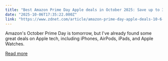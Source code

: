 ```yaml
---
title: "Best Amazon Prime Day Apple deals in October 2025: Save up to 32% on MacBook, AirPods, and more"
date: "2025-10-06T17:35:22.000Z"
link: "https://www.zdnet.com/article/amazon-prime-day-apple-deals-10-6-2025/"
---
```


Amazon's October Prime Day is tomorrow, but I've already found some great deals on Apple tech, including iPhones, AirPods, iPads, and Apple Watches.

[Read more](https://www.zdnet.com/article/amazon-prime-day-apple-deals-10-6-2025/)
